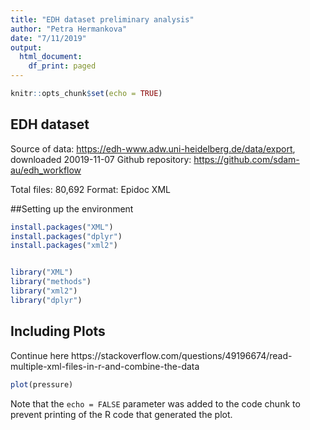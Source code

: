 ```yaml
---
title: "EDH dataset preliminary analysis"
author: "Petra Hermankova"
date: "7/11/2019"
output:
  html_document:
    df_print: paged
---
```


```r
knitr::opts_chunk$set(echo = TRUE)
```

## EDH dataset
Source of data: <https://edh-www.adw.uni-heidelberg.de/data/export>, downloaded 20019-11-07
Github repository: <https://github.com/sdam-au/edh_workflow>

Total files: 80,692 
Format: Epidoc XML

##Setting up the environment
```r
install.packages("XML")
install.packages("dplyr")
install.packages("xml2")


library("XML")
library("methods")
library("xml2")
library("dplyr")


```


## Including Plots

Continue here https://stackoverflow.com/questions/49196674/read-multiple-xml-files-in-r-and-combine-the-data

```r
plot(pressure)
```

Note that the `echo = FALSE` parameter was added to the code chunk to prevent printing of the R code that generated the plot.
